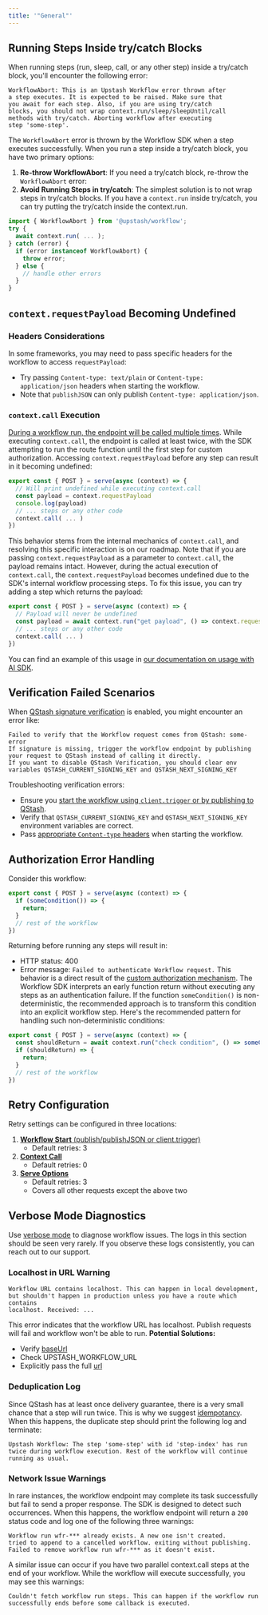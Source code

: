 ```yaml
---
title: '"General"'
---
```

## Running Steps Inside try/catch Blocks
When running steps (run, sleep, call, or any other step) inside a try/catch block, you'll encounter the following error:
```
WorkflowAbort: This is an Upstash Workflow error thrown after
a step executes. It is expected to be raised. Make sure that
you await for each step. Also, if you are using try/catch
blocks, you should not wrap context.run/sleep/sleepUntil/call
methods with try/catch. Aborting workflow after executing
step 'some-step'.
```
The `WorkflowAbort` error is thrown by the Workflow SDK when a step executes successfully. When you run a step inside a try/catch block, you have two primary options:
1. **Re-throw WorkflowAbort**: If you need a try/catch block, re-throw the `WorkflowAbort` error:
2. **Avoid Running Steps in try/catch**: The simplest solution is to not wrap steps in try/catch blocks. If you have a `context.run` inside try/catch, you can try putting the try/catch inside the context.run.
```typescript {1, 6-7}
import { WorkflowAbort } from '@upstash/workflow';
try {
  await context.run( ... );
} catch (error) {
  if (error instanceof WorkflowAbort) {
    throw error;
  } else {
    // handle other errors
  }
}
```
## `context.requestPayload` Becoming Undefined
### Headers Considerations
In some frameworks, you may need to pass specific headers for the workflow to access `requestPayload`:
- Try passing `Content-type: text/plain` or `Content-type: application/json` headers when starting the workflow.
- Note that `publishJSON` can only publish `Content-type: application/json`.
### `context.call` Execution
[During a workflow run, the endpoint will be called multiple times](/workflow/how). While executing `context.call`, the endpoint is called at least twice, with the SDK attempting to run the route function until the first step for custom authorization.
Accessing `context.requestPayload` before any step can result in it becoming undefined:
```typescript {2-4, 8}
export const { POST } = serve(async (context) => {
  // Will print undefined while executing context.call
  const payload = context.requestPayload
  console.log(payload)
  // ... steps or any other code
  context.call( ... )
})
```
This behavior stems from the internal mechanics of `context.call`, and resolving this specific interaction is on our roadmap. Note that if you are passing `context.requestPayload` as a parameter to `context.call`, the payload remains intact. However, during the actual execution of `context.call`, the `context.requestPayload` becomes undefined due to the SDK's internal workflow processing steps.
To fix this issue, you can try adding a step which returns the payload:
```typescript {2-4, 7}
export const { POST } = serve(async (context) => {
  // Payload will never be undefined
  const payload = await context.run("get payload", () => context.requestPayload)
  // ... steps or any other code
  context.call( ... )
})
```
You can find an example of this usage in [our documentation on usage with AI SDK](/workflow/integrations/ai-sdk).
## Verification Failed Scenarios
When [QStash signature verification](/workflow/howto/security#using-qstashs-built-in-request-verification-recommended) is enabled, you might encounter an error like:
```
Failed to verify that the Workflow request comes from QStash: some-error
If signature is missing, trigger the workflow endpoint by publishing your request to QStash instead of calling it directly.
If you want to disable QStash Verification, you should clear env variables QSTASH_CURRENT_SIGNING_KEY and QSTASH_NEXT_SIGNING_KEY
```
Troubleshooting verification errors:
- Ensure you [start the workflow using `client.trigger` or by publishing to QStash](/workflow/howto/start).
- Verify that `QSTASH_CURRENT_SIGNING_KEY` and `QSTASH_NEXT_SIGNING_KEY` environment variables are correct.
- Pass [appropriate `Content-type` headers](/workflow/troubleshooting/general#headers-considerations) when starting the workflow.
## Authorization Error Handling
Consider this workflow:
```typescript {2-5}
export const { POST } = serve(async (context) => {
  if (someCondition()) => {
    return;
  }
  // rest of the workflow
})
```
Returning before running any steps will result in:
- HTTP status: 400
- Error message: `Failed to authenticate Workflow request.`
This behavior is a direct result of the [custom authorization mechanism](/workflow/howto/security#custom-authorization-method). The Workflow SDK interprets an early function return without executing any steps as an authentication failure.
If the function `someCondition()` is non-deterministic, the recommended approach is to transform this condition into an explicit workflow step. Here's the recommended pattern for handling such non-deterministic conditions:
```typescript {3-6}
export const { POST } = serve(async (context) => {
  const shouldReturn = await context.run("check condition", () => someCondition())
  if (shouldReturn) => {
    return;
  }
  // rest of the workflow
})
```
## Retry Configuration
Retry settings can be configured in three locations:
1. [**Workflow Start** (publish/publishJSON or client.trigger)](/workflow/howto/start)
   - Default retries: 3
2. [**Context Call**](/workflow/basics/context#context-call)
   - Default retries: 0
3. [**Serve Options**](/workflow/basics/serve#retries)
   - Default retries: 3
   - Covers all other requests except the above two
## Verbose Mode Diagnostics
Use [verbose mode](/workflow/basics/serve#verbose) to diagnose workflow issues.
The logs in this section should be seen very rarely. If you observe these logs consistently, you can reach out to our support.
### Localhost in URL Warning
```
Workflow URL contains localhost. This can happen in local development,
but shouldn't happen in production unless you have a route which contains
localhost. Received: ...
```
This error indicates that the workflow URL has localhost. Publish requests will fail and workflow won't be able to run.
**Potential Solutions:**
- Verify [baseUrl](/workflow/basics/serve#baseurl)
- Check UPSTASH_WORKFLOW_URL
- Explicitly pass the full [url](/workflow/basics/serve#url)
### Deduplication Log
Since QStash has at least once delivery guarantee, there is a very small chance that a step will run twice. This is why we suggest [idempotancy](/workflow/basics/caveats#ensure-idempotency-in-context-run). When this happens, the duplicate step should print the following log and terminate:
```
Upstash Workflow: The step 'some-step' with id 'step-index' has run twice during workflow execution. Rest of the workflow will continue running as usual.
```
### Network Issue Warnings
In rare instances, the workflow endpoint may complete its task successfully but fail to send a proper response. The SDK is designed to detect such occurrences. When this happens, the workflow endpoint will return a `200` status code and log one of the following three warnings:
```
Workflow run wfr-*** already exists. A new one isn't created.
tried to append to a cancelled workflow. exiting without publishing.
Failed to remove workflow run wfr-*** as it doesn't exist.
```
A similar issue can occur if you have two parallel context.call steps at the end of your workflow. While the workflow will execute successfully, you may see this warnings:
```
Couldn't fetch workflow run steps. This can happen if the workflow run successfully ends before some callback is executed.
```